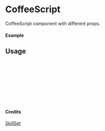 
<Meta of={CoffeeScript} title="SkillSet/CoffeeScript" />

# CoffeeScript

CoffeeScript component with different props.

#### Example

<Canvas of={CoffeeScript.Primary} />

## Usage

```ts
import { CoffeeScript } from "yadl-ui";

const Example = () => {
  return (
      <CoffeeScript />
  );
};

export default Example;
```

#### Credits
[SkillSet](https://skillicons.dev)
